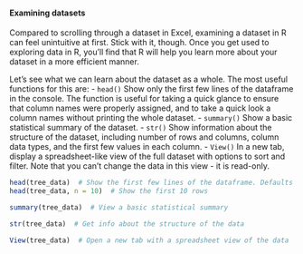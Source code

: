 #### Examining datasets

Compared to scrolling through a dataset in Excel, examining a dataset in R can feel unintuitive at first. Stick with it, though. Once you get used to exploring data in R, you'll find that R will help you learn more about your dataset in a more efficient manner.

Let's see what we can learn about the dataset as a whole. The most useful functions for this are:
  - `head()` Show only the first few lines of the dataframe in the console. The function is useful for taking a quick glance to ensure that column names were properly assigned, and to take a quick look a column names without printing the whole dataset.
  - `summary()` Show a basic statistical summary of the dataset.
  - `str()` Show information about the structure of the dataset, including number of rows and columns, column data types, and the first few values in each column.
  - `View()` In a new tab, display a spreadsheet-like view of the full dataset with options to sort and filter. Note that you can't change the data in this view - it is read-only.
  

```r
head(tree_data)  # Show the first few lines of the dataframe. Defaults to showing the first 6 rows
head(tree_data, n = 10)  # Show the first 10 rows

summary(tree_data)  # View a basic statistical summary

str(tree_data)  # Get info about the structure of the data

View(tree_data)  # Open a new tab with a spreadsheet view of the data
```